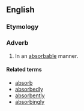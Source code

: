 ==English==

===Etymology===
{{suffix|absorbable|ly}}

===Adverb===
{{en-adv}}

# In an [[absorbable]] manner.

====Related terms====
* [[absorb]]
* [[absorbedly]]
* [[absorbently]]
* [[absorbingly]]